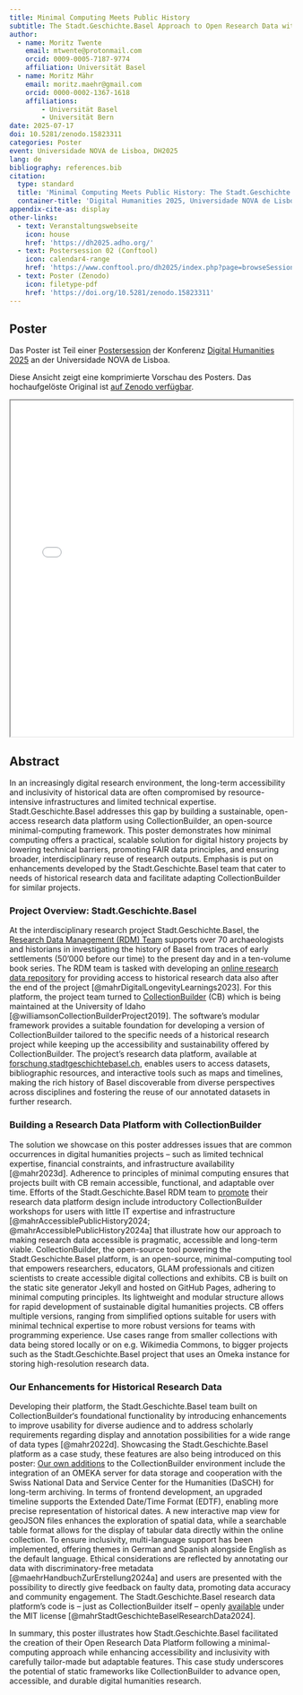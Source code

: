 ```yaml
---
title: Minimal Computing Meets Public History
subtitle: The Stadt.Geschichte.Basel Approach to Open Research Data with CollectionBuilder
author:
  - name: Moritz Twente
    email: mtwente@protonmail.com
    orcid: 0009-0005-7187-9774
    affiliation: Universität Basel
  - name: Moritz Mähr
    email: moritz.maehr@gmail.com
    orcid: 0000-0002-1367-1618
    affiliations:
        - Universität Basel
        - Universität Bern
date: 2025-07-17
doi: 10.5281/zenodo.15823311
categories: Poster
event: Universidade NOVA de Lisboa, DH2025
lang: de
bibliography: references.bib
citation:
  type: standard
  title: 'Minimal Computing Meets Public History: The Stadt.Geschichte.Basel Approach to Open Research Data with CollectionBuilder'
  container-title: 'Digital Humanities 2025, Universidade NOVA de Lisboa'
appendix-cite-as: display
other-links:
  - text: Veranstaltungswebseite
    icon: house
    href: 'https://dh2025.adho.org/'
  - text: Postersession 02 (Conftool)
    icon: calendar4-range
    href: 'https://www.conftool.pro/dh2025/index.php?page=browseSessions&form_session=268#paperID635'
  - text: Poster (Zenodo)
    icon: filetype-pdf
    href: 'https://doi.org/10.5281/zenodo.15823311'
---
```


## Poster

Das Poster ist Teil einer [Postersession](https://www.conftool.pro/dh2025/index.php?page=browseSessions&form_session=268#paperID635) der Konferenz [Digital Humanities 2025](https://dh2025.adho.org/) an der Universidade NOVA de Lisboa.

::: {.callout-tip title="Poster anzeigen (Vorschau)" icon="false" collapse="true"}
Diese Ansicht zeigt eine komprimierte Vorschau des Posters. Das hochaufgelöste Original ist [auf Zenodo verfügbar](https://doi.org/10.5281/zenodo.15823311).

<iframe src="/assets/files/20250711-DH25-CB_Poster-Preview.pdf" width="100%" height="600px" loading="lazy" allowfullscreen title="Minimal Computing Meets Public History (Preview)">

This browser does not support PDFs. Please download the PDF <a href="/assets/files/20250711-DH25-CB_Poster-Preview.pdf">download the PDF</a> to view it.

</iframe>
:::

## Abstract

In an increasingly digital research environment, the long-term accessibility and inclusivity of historical data are often compromised by resource-intensive infrastructures and limited technical expertise. Stadt.Geschichte.Basel addresses this gap by building a sustainable, open-access research data platform using CollectionBuilder, an open-source minimal-computing framework. This poster demonstrates how minimal computing offers a practical, scalable solution for digital history projects by lowering technical barriers, promoting FAIR data principles, and ensuring broader, interdisciplinary reuse of research outputs. Emphasis is put on enhancements developed by the Stadt.Geschichte.Basel team that cater to needs of historical research data and facilitate adapting CollectionBuilder for similar projects.

### Project Overview: Stadt.Geschichte.Basel

At the interdisciplinary research project Stadt.Geschichte.Basel, the [Research Data Management (RDM) Team](/team.qmd) supports over 70 archaeologists and historians in investigating the history of Basel from traces of early settlements (50’000 before our time) to the present day and in a ten-volume book series. The RDM team is tasked with developing an [online research data repository](/products/coding/plattform/index.qmd) for providing access to historical research data also after the end of the project [@mahrDigitalLongevityLearnings2023]. For this platform, the project team turned to [CollectionBuilder](https://collectionbuilder.github.io/) (CB) which is being maintained at the University of Idaho [@williamsonCollectionBuilderProject2019]. The software’s modular framework provides a suitable foundation for developing a version of CollectionBuilder tailored to the specific needs of a historical research project while keeping up the accessibility and sustainability offered by CollectionBuilder. The project’s research data platform, available at [forschung.stadtgeschichtebasel.ch](https://forschung.stadtgeschichtebasel.ch), enables users to access datasets, bibliographic resources, and interactive tools such as maps and timelines, making the rich history of Basel discoverable from diverse perspectives across disciplines and fostering the reuse of our annotated datasets in further research.

### Building a Research Data Platform with CollectionBuilder

The solution we showcase on this poster addresses issues that are common occurrences in digital humanities projects – such as limited technical expertise, financial constraints, and infrastructure availability [@mahr2023d]. Adherence to principles of minimal computing ensures that projects built with CB remain accessible, functional, and adaptable over time. Efforts of the Stadt.Geschichte.Basel RDM team to [promote](/products/products.qmd#vorträge-poster-und-workshops) their research data platform design include introductory CollectionBuilder workshops for users with little IT expertise and infrastructure [@mahrAccessiblePublicHistory2024; @mahrAccessiblePublicHistory2024a] that illustrate how our approach to making research data accessible is pragmatic, accessible and long-term viable. CollectionBuilder, the open-source tool powering the Stadt.Geschichte.Basel platform, is an open-source, minimal-computing tool that empowers researchers, educators, GLAM professionals and citizen scientists to create accessible digital collections and exhibits. CB is built on the static site generator Jekyll and hosted on GitHub Pages, adhering to minimal computing principles. Its lightweight and modular structure allows for rapid development of sustainable digital humanities projects. CB offers multiple versions, ranging from simplified options suitable for users with minimal technical expertise to more robust versions for teams with programming experience. Use cases range from smaller collections with data being stored locally or on e.g. Wikimedia Commons, to bigger projects such as the Stadt.Geschichte.Basel project that uses an Omeka instance for storing high-resolution research data.

### Our Enhancements for Historical Research Data

Developing their platform, the Stadt.Geschichte.Basel team built on CollectionBuilder‘s foundational functionality by introducing enhancements to improve usability for diverse audience and to address scholarly requirements regarding display and annotation possibilities for a wide range of data types [@mahr2022d]. Showcasing the Stadt.Geschichte.Basel platform as a case study, these features are also being introduced on this poster: [Our own additions](https://github.com/Stadt-Geschichte-Basel/forschung.stadtgeschichtebasel.ch) to the CollectionBuilder environment include the integration of an OMEKA server for data storage and cooperation with the Swiss National Data and Service Center for the Humanities (DaSCH) for long-term archiving. In terms of frontend development, an upgraded timeline supports the Extended Date/Time Format (EDTF), enabling more precise representation of historical dates. A new interactive map view for geoJSON files enhances the exploration of spatial data, while a searchable table format allows for the display of tabular data directly within the online collection. To ensure inclusivity, multi-language support has been implemented, offering themes in German and Spanish alongside English as the default language. Ethical considerations are reflected by annotating our data with discriminatory-free metadata [@maehrHandbuchZurErstellung2024a] and users are presented with the possibility to directly give feedback on faulty data, promoting data accuracy and community engagement. The Stadt.Geschichte.Basel research data platform’s code is – just as CollectionBuilder itself – openly [available](https://github.com/Stadt-Geschichte-Basel/forschung.stadtgeschichtebasel.ch) under the MIT license [@mahrStadtGeschichteBaselResearchData2024].

In summary, this poster illustrates how Stadt.Geschichte.Basel facilitated the creation of their Open Research Data Platform following a minimal-computing approach while enhancing accessibility and inclusivity with carefully tailor-made but adaptable features. This case study underscores the potential of static frameworks like CollectionBuilder to advance open, accessible, and durable digital humanities research.